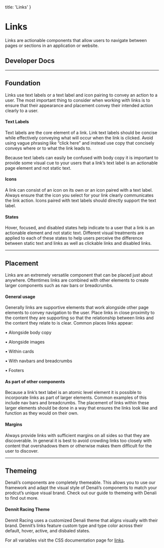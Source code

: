 
  title: 'Links'
}

# Links
Links are actionable components that allow users to navigate between pages or sections in an application or website.

## Developer Docs

<div className="row">
  <ResourceCard name="CSS" icon="css" caption="Avaiable Now" link="https://denali-design.github.io/denali-css/?path=/story/components-links--default" />
  <ResourceCard name="Ember" icon="ember" caption="Avaiable Now" link="https://denali-design.github.io/denali-ember/?path=/story/denalilink--default" />
  <ResourceCard name="React" icon="react" caption="Avaiable Now" link="https://denali-design.github.io/denali-react/?path=/story/components-dnlink--playground" />
</div>

---

## Foundation
Links use text labels or a text label and icon pairing to convey an action to a user. The most important thing to consider when working with links is to ensure that their appearance and placement convey their intended action clearly to a user.

<SingleImage 
  image="/images/components/links/foundation.png"
/>

#### Text Labels
Text labels are the core element of a link. Link text labels should be concise while effectively conveying what will occur when the link is clicked. Avoid using vague phrasing like “click here” and instead use copy that concisely conveys where or to what the link leads to. 

<SingleImage 
  image="/images/components/links/foundation-labels.png"
  caption="These link labels clearly and concisely convey their purpose to a user."
/>

Because text labels can easily be confused with body copy it is important to provide some visual cue to your users that a link’s text label is an actionable page element and not static text.

<DoubleImage 
  firstType="do"
  firstImage="/images/components/links/foundation-labels-do.png"
  firstCaption="provide visual distinction between surrounding body copy and clickable links."
  secondType="dont"
  secondImage="/images/components/links/foundation-labels-dont.png"
  secondCaption="neglect to provide visual distinction between body copy and clickable links."
/>

#### Icons
A link can consist of an icon on its own or an icon paired with a text label. Always ensure that the icon you select for your link clearly communicates the link action. Icons paired with text labels should directly support the text label.

<SingleImage 
  image="/images/components/links/foundation-icons.png"
/>

<DoubleImage 
  firstType="do"
  firstImage="/images/components/links/foundation-icons-do.png"
  firstCaption="use icons and text labels that support each other."
  secondType="dont"
  secondImage="/images/components/links/foundation-icons-dont.png"
  secondCaption="use icons and text labels that do not relate to one another or use multiple icons alongside a text label."
/>

#### States
Hover, focused, and disabled states help indicate to a user that a link is an actionable element and not static text. Different visual treatments are applied to each of these states to help users perceive the difference between static text and links as well as clickable links and disabled links. 

<SingleImage 
  image="/images/components/links/foundation-states.png"
/>

<DoubleImage 
  firstType="do"
  firstImage="/images/components/links/foundation-states-do.png"
  firstCaption="provide visually distinct static and hover states to differentiate clickable links from surrounding elements."
  secondType="dont"
  secondImage="/images/components/links/foundation-states-dont.png"
  secondCaption="neglect to provide visually distinct static and hover states to differentiate clickable links from surrounding elements."
/>

---

## Placement
Links are an extremely versatile component that can be placed just about anywhere. Oftentimes links are combined with other elements to create larger components such as nav bars or breadcrumbs. 

#### General usage
Generally links are supportive elements that work alongside other page elements to convey navigation to the user. Place links in close proximity to the content they are supporting so that the relationship between links and the content they relate to is clear. Common places links appear:

• Alongside body copy

• Alongside images

• Within cards

• With navbars and breadcrumbs

• Footers

<SingleImage 
  image="/images/components/links/placement-general.png"
/>

#### As part of other components
Because a link’s text label is an atomic level element it is possible to incorporate links as part of larger elements. Common examples of this include nav bars and breadcrumbs. The placement of links within these larger elements should be done in a way that ensures the links look like and function as they would on their own.

<SingleImage 
  image="/images/components/links/placement-components.png"
  caption="Here links are used as part of a navbar as well as a page breadcrumb."
/>

#### Margins
Always provide links with sufficient margins on all sides so that they are discoverable. In general it is best to avoid crowding links too closely with content that overshadows them or otherwise makes them difficult for the user to discover.

<DoubleImage 
  firstType="do"
  firstImage="/images/components/links/placement-margins-do.png"
  firstCaption="provide links with enough negative space that they are discoverable."
  secondType="dont"
  secondImage="/images/components/links/placement-margins-dont.png"
  secondCaption="crowd links other otherwise make them hard to discover by neglecting to provide them with sufficient visual distinction and prominence."
/>

---

## Themeing
Denali’s components are completely themeable. This allows you to use our framework and adapt the visual style of Denali’s components to match your prodcut’s unique visual brand. Check out our guide to themeing with Denali to find out more.

#### Dennit Racing Theme
Dennit Racing uses a customized Denali theme that aligns visually with their brand. Dennit’s links feature custom type and type color across their default, hover, active, and disbaled states.

<SingleImage 
  image="/images/components/links/theming.png" 
/>

For all variables visit the CSS documentation page for [links](https://denali-design.github.io/denali-css/?path=/story/get-started-variables--page#links).


